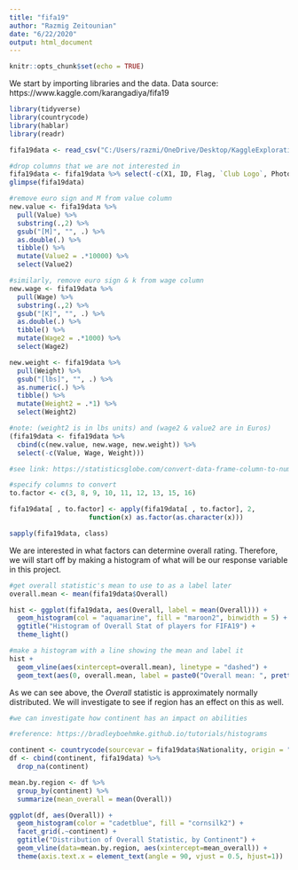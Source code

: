---
title: "fifa19"
author: "Razmig Zeitounian"
date: "6/22/2020"
output: html_document
---

```{r setup, include=FALSE}
knitr::opts_chunk$set(echo = TRUE)
```

We start by importing libraries and the data.
Data source: https://www.kaggle.com/karangadiya/fifa19

```{r}
library(tidyverse)
library(countrycode)
library(hablar)
library(readr)

fifa19data <- read_csv("C:/Users/razmi/OneDrive/Desktop/KaggleExploration/fifa19data.csv")

#drop columns that we are not interested in
fifa19data <- fifa19data %>% select(-c(X1, ID, Flag, `Club Logo`, Photo, `Loaned From`, LS:GKReflexes, `Release Clause`))
glimpse(fifa19data)

#remove euro sign and M from value column
new.value <- fifa19data %>% 
  pull(Value) %>% 
  substring(.,2) %>% 
  gsub("[M]", "", .) %>% 
  as.double(.) %>% 
  tibble() %>% 
  mutate(Value2 = .*10000) %>% 
  select(Value2)

#similarly, remove euro sign & k from wage column
new.wage <- fifa19data %>% 
  pull(Wage) %>% 
  substring(.,2) %>% 
  gsub("[K]", "", .) %>% 
  as.double(.) %>% 
  tibble() %>% 
  mutate(Wage2 = .*1000) %>% 
  select(Wage2)

new.weight <- fifa19data %>% 
  pull(Weight) %>% 
  gsub("[lbs]", "", .) %>% 
  as.numeric(.) %>% 
  tibble() %>% 
  mutate(Weight2 = .*1) %>% 
  select(Weight2)

#note: (weight2 is in lbs units) and (wage2 & value2 are in Euros)
(fifa19data <- fifa19data %>% 
  cbind(c(new.value, new.wage, new.weight)) %>% 
  select(-c(Value, Wage, Weight)))

#see link: https://statisticsglobe.com/convert-data-frame-column-to-numeric-in-r

#specify columns to convert
to.factor <- c(3, 8, 9, 10, 11, 12, 13, 15, 16)   

fifa19data[ , to.factor] <- apply(fifa19data[ , to.factor], 2,
                    function(x) as.factor(as.character(x)))

sapply(fifa19data, class)
```

We are interested in what factors can determine overall rating. Therefore, we will start off by making a histogram
of what will be our response variable in this project.

```{r}
#get overall statistic's mean to use to as a label later
overall.mean <- mean(fifa19data$Overall)

hist <- ggplot(fifa19data, aes(Overall, label = mean(Overall))) + 
  geom_histogram(col = "aquamarine", fill = "maroon2", binwidth = 5) + 
  ggtitle("Histogram of Overall Stat of players for FIFA19") +
  theme_light()

#make a histogram with a line showing the mean and label it
hist +
  geom_vline(aes(xintercept=overall.mean), linetype = "dashed") +
  geom_text(aes(0, overall.mean, label = paste0("Overall mean: ", prettyNum(overall.mean)), vjust = -15.5, hjust = -.3))
```
As we can see above, the $Overall$ statistic is approximately normally distributed. We will investigate to see if region has an effect on this as well.

```{r}
#we can investigate how continent has an impact on abilities

#reference: https://bradleyboehmke.github.io/tutorials/histograms

continent <- countrycode(sourcevar = fifa19data$Nationality, origin = "country.name",destination = "region")
df <- cbind(continent, fifa19data) %>% 
  drop_na(continent)

mean.by.region <- df %>% 
  group_by(continent) %>% 
  summarize(mean_overall = mean(Overall)) 

ggplot(df, aes(Overall)) +
  geom_histogram(color = "cadetblue", fill = "cornsilk2") + 
  facet_grid(.~continent) + 
  ggtitle("Distribution of Overall Statistic, by Continent") + 
  geom_vline(data=mean.by.region, aes(xintercept=mean_overall)) + 
  theme(axis.text.x = element_text(angle = 90, vjust = 0.5, hjust=1)) 
```


